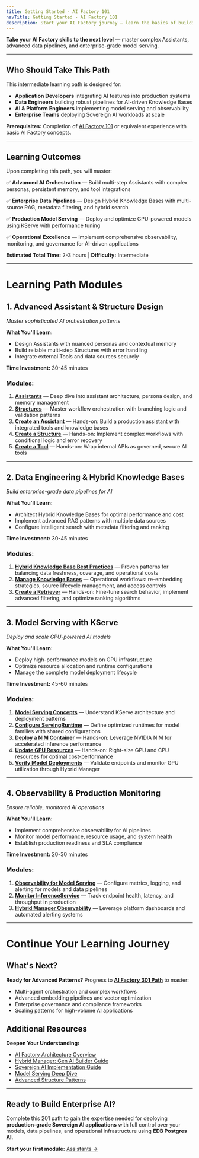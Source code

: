 ```yaml
---
title: Getting Started - AI Factory 101
navTitle: Getting Started - AI Factory 101
description: Start your AI Factory journey — learn the basics of building AI-powered applications with Assistants, Knowledge Bases, and Tools.
---
```


**Take your AI Factory skills to the next level** — master complex Assistants, advanced data pipelines, and enterprise-grade model serving.

---

## Who Should Take This Path

This intermediate learning path is designed for:

- **Application Developers** integrating AI features into production systems
- **Data Engineers** building robust pipelines for AI-driven Knowledge Bases
- **AI & Platform Engineers** implementing model serving and observability
- **Enterprise Teams** deploying Sovereign AI workloads at scale

**Prerequisites:** Completion of [AI Factory 101](/edb-postgres-ai/1.3/ai-factory/learn/101) or equivalent experience with basic AI Factory concepts.

---

## Learning Outcomes

Upon completing this path, you will master:

✅ **Advanced AI Orchestration** — Build multi-step Assistants with complex personas, persistent memory, and tool integrations

✅ **Enterprise Data Pipelines** — Design Hybrid Knowledge Bases with multi-source RAG, metadata filtering, and hybrid search

✅ **Production Model Serving** — Deploy and optimize GPU-powered models using KServe with performance tuning

✅ **Operational Excellence** — Implement comprehensive observability, monitoring, and governance for AI-driven applications

**Estimated Total Time:** 2-3 hours | **Difficulty:** Intermediate

---

# Learning Path Modules

## 1. Advanced Assistant & Structure Design
*Master sophisticated AI orchestration patterns*

**What You'll Learn:**
- Design Assistants with nuanced personas and contextual memory
- Build reliable multi-step Structures with error handling
- Integrate external Tools and data sources securely

**Time Investment:** 30-45 minutes

### Modules:
1. **[Assistants](/edb-postgres-ai/1.3/ai-factory/gen-ai/assistants)** — Deep dive into assistant architecture, persona design, and memory management
2. **[Structures](/edb-postgres-ai/1.3/ai-factory/gen-ai/structures)** — Master workflow orchestration with branching logic and validation patterns
3. **[Create an Assistant](/edb-postgres-ai/1.3/ai-factory/gen-ai/create-assistant)** — Hands-on: Build a production assistant with integrated tools and knowledge bases
4. **[Create a Structure](/edb-postgres-ai/1.3/ai-factory/gen-ai/create-structure)** — Hands-on: Implement complex workflows with conditional logic and error recovery
5. **[Create a Tool](/edb-postgres-ai/1.3/ai-factory/gen-ai/create-tool)** — Hands-on: Wrap internal APIs as governed, secure AI tools

---

## 2. Data Engineering & Hybrid Knowledge Bases
*Build enterprise-grade data pipelines for AI*

**What You'll Learn:**
- Architect Hybrid Knowledge Bases for optimal performance and cost
- Implement advanced RAG patterns with multiple data sources
- Configure intelligent search with metadata filtering and ranking

**Time Investment:** 30-45 minutes

### Modules:
1. **[Hybrid Knowledge Base Best Practices](/edb-postgres-ai/1.3/ai-factory/gen-ai/hybrid-kb-best-practices)** — Proven patterns for balancing data freshness, coverage, and operational costs
2. **[Manage Knowledge Bases](/edb-postgres-ai/1.3/ai-factory/gen-ai/manage-knowledge-base)** — Operational workflows: re-embedding strategies, source lifecycle management, and access controls
3. **[Create a Retriever](/edb-postgres-ai/1.3/ai-factory/gen-ai/create-retriever)** — Hands-on: Fine-tune search behavior, implement advanced filtering, and optimize ranking algorithms

---

## 3. Model Serving with KServe
*Deploy and scale GPU-powered AI models*

**What You'll Learn:**
- Deploy high-performance models on GPU infrastructure
- Optimize resource allocation and runtime configurations
- Manage the complete model deployment lifecycle

**Time Investment:** 45-60 minutes

### Modules:
1. **[Model Serving Concepts](/edb-postgres-ai/1.3/ai-factory/model/model-serving-concepts/)** — Understand KServe architecture and deployment patterns
2. **[Configure ServingRuntime](/edb-postgres-ai/1.3/ai-factory/model/configure-servingruntime/)** — Define optimized runtimes for model families with shared configurations
3. **[Deploy a NIM Container](/edb-postgres-ai/1.3/ai-factory/model/deploy-nim-container/)** — Hands-on: Leverage NVIDIA NIM for accelerated inference performance
4. **[Update GPU Resources](/edb-postgres-ai/1.3/ai-factory/model/update-gpu-resources/)** — Hands-on: Right-size GPU and CPU resources for optimal cost-performance
5. **[Verify Model Deployments](/edb-postgres-ai/1.3/ai-factory/model/verify-models)** — Validate endpoints and monitor GPU utilization through Hybrid Manager

---

## 4. Observability & Production Monitoring
*Ensure reliable, monitored AI operations*

**What You'll Learn:**
- Implement comprehensive observability for AI pipelines
- Monitor model performance, resource usage, and system health
- Establish production readiness and SLA compliance

**Time Investment:** 20-30 minutes

### Modules:
1. **[Observability for Model Serving](/edb-postgres-ai/1.3/ai-factory/model/observability/)** — Configure metrics, logging, and alerting for models and data pipelines
2. **[Monitor InferenceService](/edb-postgres-ai/1.3/ai-factory/model/monitor-inferenceservice/)** — Track endpoint health, latency, and throughput in production
3. **[Hybrid Manager Observability](/edb-postgres-ai/1.3/hybrid-manager/ai-factory/observability)** — Leverage platform dashboards and automated alerting systems

---

# Continue Your Learning Journey

## What's Next?

**Ready for Advanced Patterns?**
Progress to **[AI Factory 301 Path](/edb-postgres-ai/1.3/ai-factory/learn/301)** to master:
- Multi-agent orchestration and complex workflows
- Advanced embedding pipelines and vector optimization
- Enterprise governance and compliance frameworks
- Scaling patterns for high-volume AI applications

## Additional Resources

**Deepen Your Understanding:**
- [AI Factory Architecture Overview](/edb-postgres-ai/1.3/ai-factory/concepts)
- [Hybrid Manager: Gen AI Builder Guide](/edb-postgres-ai/latest/hybrid-manager/ai-factory/gen-ai)
- [Sovereign AI Implementation Guide](/edb-postgres-ai/1.3/hybrid-manager/ai-factory/sovereign-ai-on-hm)
- [Model Serving Deep Dive](/edb-postgres-ai/1.3/ai-factory/model/model-serving-concepts/)
- [Advanced Structure Patterns](/edb-postgres-ai/1.3/ai-factory/gen-ai/structures)

---

## Ready to Build Enterprise AI?

Complete this 201 path to gain the expertise needed for deploying **production-grade Sovereign AI applications** with full control over your models, data pipelines, and operational infrastructure using **EDB Postgres AI**.

**Start your first module:** [Assistants →](/edb-postgres-ai/1.3/ai-factory/gen-ai/assistants)
